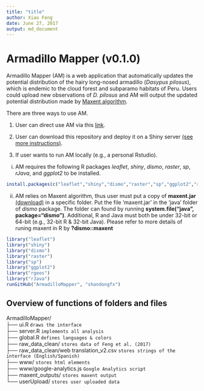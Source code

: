 ```yaml
---
title: "title"
author: Xiao Feng
date: June 27, 2017
output: md_document
---
```


# Armadillo Mapper (v0.1.0)

Armadillo Mapper (AM) is a web application that automatically updates the potential distribution of the hairy long-nosed armadillo (*Dasypus pilosus*), which is endemic to the cloud forest and subparamo habitats of Peru. Users could upload new observations of *D. pilosus* and AM will output the updated potential distribution made by [Maxent algorithm](version 3.3.3k; https://biodiversityinformatics.amnh.org/open_source/maxent/).



There are three ways to use AM.

1. User can direct use AM via this [link](http://armadillomapper.fengxiao.info).

2. User can download this repository and deploy it on a Shiny server [(see more instructions)](https://shiny.rstudio.com/deploy/).

3. If user wants to run AM locally (e.g., a personal Rstudio).

i) AM requires the following R packages *leaflet*, *shiny*, *dismo*, *raster*, *sp*, *rJava*, and *ggplot2* to be installed.
```r
install.packages(c("leaflet","shiny","dismo","raster","sp","ggplot2","rgeos","rJava"))
```
ii) AM relies on Maxent algorithm, thus user must put a copy of **maxent.jar** [(download)](https://github.com/mrmaxent/Maxent/tree/master/ArchivedReleases/3.3.3k) in a specific folder. Put the file 'maxent.jar' in the 'java' folder of *dismo* package. The folder can found by running **system.file("java", package="dismo")**. Additional, R and Java must both be under  32-bit or 64-bit (e.g., 32-bit R & 32-bit Java). Please refer to more details of runing maxent in R by **?dismo::maxent**

```r
library("leaflet")
library("shiny")
library("dismo")
library("raster")
library("sp")
library("ggplot2")
library("rgeos")
library("rJava")
runGitHub("ArmadilloMapper", "shandongfx")
```


## Overview of functions of folders and files  
ArmadilloMapper/  
├── ui.R                `draws the interface`  
├── server.R            `implements all analysis`  
├── global.R            `defines languages & colors`    
├── raw_data_clean/     `stores data of Feng et al. (2017)`    
├── raw_data_clean/web translation_v2.csv  `stores strings of the interface (English/Spanish)`    
├── www/  `stores html elements`    
├── www/google-analytics.js  `Google Analytics script`    
├── maxent_outputs/  `stores maxent output`    
└── userUpload/  `stores user uploaded data`    
